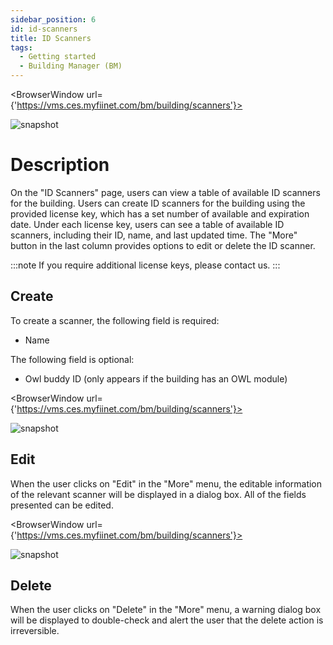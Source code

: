 ---
sidebar_position: 6
id: id-scanners
title: ID Scanners
tags:
  - Getting started
  - Building Manager (BM)
---


<BrowserWindow url={'https://vms.ces.myfiinet.com/bm/building/scanners'}>

![snapshot](../../assets/bm/bm-id-scanners-zh-hant.png)

</BrowserWindow>

# Description

On the "ID Scanners" page, users can view a table of available ID scanners for the building. Users can create ID scanners for the building using the provided license key, which has a set number of available and expiration date. Under each license key, users can see a table of available ID scanners, including their ID, name, and last updated time. The "More" button in the last column provides options to edit or delete the ID scanner.

:::note
If you require additional license keys, please contact us.
:::

## Create

To create a scanner, the following field is required:

- Name

The following field is optional:

- Owl buddy ID (only appears if the building has an OWL module)

<BrowserWindow url={'https://vms.ces.myfiinet.com/bm/building/scanners'}>

![snapshot](../../assets/bm/bm-create-id-scanner-zh-hant.png)

</BrowserWindow>

## Edit

When the user clicks on "Edit" in the "More" menu, the editable information of the relevant scanner will be displayed in a dialog box. All of the fields presented can be edited.

<BrowserWindow url={'https://vms.ces.myfiinet.com/bm/building/scanners'}>

![snapshot](../../assets/bm/bm-edit-id-scanner-zh-hant.png)

</BrowserWindow>

## Delete

When the user clicks on "Delete" in the "More" menu, a warning dialog box will be displayed to double-check and alert the user that the delete action is irreversible.
